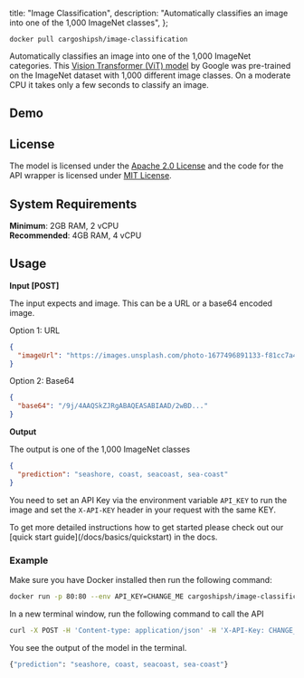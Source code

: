 
  title: "Image Classification",
  description: "Automatically classifies an image into one of the 1,000 ImageNet classes",
};

```
docker pull cargoshipsh/image-classification
```

Automatically classifies an image into one of the 1,000 ImageNet categories. This [Vision Transformer (ViT) model](https://huggingface.co/google/vit-base-patch16-224) by Google was pre-trained on the ImageNet dataset with 1,000 different image classes. On a moderate CPU it takes only a few seconds to classify an image.

## Demo

<ImageClassificationDemo />

## License

The model is licensed under the [Apache 2.0 License](https://www.apache.org/licenses/LICENSE-2.0) and the code for the API wrapper is licensed under [MIT License](https://opensource.org/license/mit/).

## System Requirements

**Minimum**: 2GB RAM, 2 vCPU<br/>
**Recommended**: 4GB RAM, 4 vCPU

## Usage

**Input [POST]**

The input expects and image. This can be a URL or a base64 encoded image.

Option 1: URL

```json
{
  "imageUrl": "https://images.unsplash.com/photo-1677496891133-f81cc7a4e56e?ixlib=rb-4.0.3&ixid=MnwxMjA3fDB8MHxwaG90by1wYWdlfHx8fGVufDB8fHx8&auto=format&fit=crop&w=600&q=80"
}
```

Option 2: Base64

```json
{
  "base64": "/9j/4AAQSkZJRgABAQEASABIAAD/2wBD..."
}
```

**Output**

The output is one of the 1,000 ImageNet classes

```json
{
  "prediction": "seashore, coast, seacoast, sea-coast"
}
```

You need to set an API Key via the environment variable `API_KEY` to run the image and set the `X-API-KEY` header in your request with the same KEY.

<Callout type="note" title="Need a more detailed setup guide?">
  To get more detailed instructions how to get started please check out our [quick start
  guide](/docs/basics/quickstart) in the docs.
</Callout>

### Example

Make sure you have Docker installed then run the following command:

```bash
docker run -p 80:80 --env API_KEY=CHANGE_ME cargoshipsh/image-classification
```

In a new terminal window, run the following command to call the API

```bash
curl -X POST -H 'Content-type: application/json' -H 'X-API-Key: CHANGE_ME' --data '{"imageUrl": "https://images.unsplash.com/photo-1677496891133-f81cc7a4e56e?ixlib=rb-4.0.3&ixid=MnwxMjA3fDB8MHxwaG90by1wYWdlfHx8fGVufDB8fHx8&auto=format&fit=crop&w=600&q=80"}' http://localhost:80
```

You see the output of the model in the terminal.

```bash
{"prediction": "seashore, coast, seacoast, sea-coast"}
```

<DiscordCTA />

